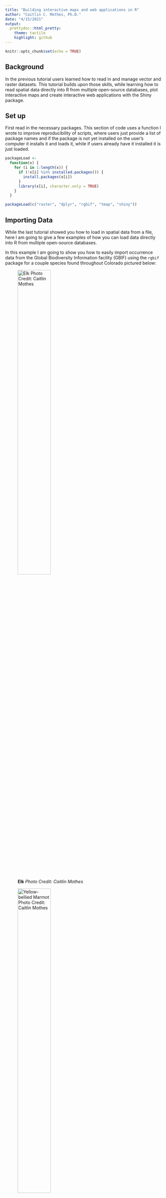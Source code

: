```yaml
---
title: "Building interactive maps and web applications in R"
author: "Caitlin C. Mothes, Ph.D."
date: "4/15/2021"
output:
  prettydoc::html_pretty:
    theme: tactile
    highlight: github
---
```


```r
knitr::opts_chunk$set(echo = TRUE)
```

## Background

In the previous tutorial users learned how to read in and manage vector and raster datasets.
This tutorial builds upon those skills, while learning how to read spatial data directly into R 
from multiple open-source databases, plot interactive maps and create interactive web applications with the Shiny package.

## Set up
First read in the necessary packages. This section of code uses a function I wrote to improve reproducibility of scripts, where users just provide a list of package names and if the package is not yet installed on the user's computer it installs it and loads it, while if users already have it installed it is just loaded.

```r
packageLoad <-
  function(x) {
    for (i in 1:length(x)) {
      if (!x[i] %in% installed.packages()) {
        install.packages(x[i])
      }
      library(x[i], character.only = TRUE)
    }
  }

packageLoad(c("raster", "dplyr", "rgbif", "tmap", "shiny"))

```

## Importing Data

While the last tutorial showed you how to load in spatial data from a file, here I am going to give a few examples of how you can load data directly into R from multiple open-source databases.

In this example I am going to show you how to easily import occurrence data from the Global Biodiversity Information facility (GBIF) using the `rgbif` package for a couple species found throughout Colorado pictured below:




![**Elk** *Photo Credit: Caitlin Mothes*](images/elk.jpg){width=50%}


![**Yellow-bellied Marmot** *Photo Credit: Caitlin Mothes*](images/marmot.jpg){width=50%} 


![**Western Tiger Salamander** (Colorado's state amphibian!) *Source: worldatlas.com*](images/WTigerSal.jpg){width=50%}

<br>

I am also going to show you how to import administrative and environmental data using the `getData` function from the `raster` package.

<br>

First create a temp directory to temporarily store the loaded data. This folder gets removed from your computer when you close the R session, so these files are not getting stored to your computer.
```r
tempdir <- tempdir()
```

Next, import the administrative boundaries for Colorado to crop the occurrence and environmental data to. We can do this with the `raster` package, which imports boundaries in the form of a SpatialPolygonsDataFrame.

```r
colorado <- getData("GADM", country = 'USA', level = 1, path = tempdir) %>% 
  subset(NAME_1 == 'Colorado')

#make an extent object to clip data to
ext <- extent(colorado) 
```


## Occurence Data
Now import the occurrence data for the three species filtered to the state of Colorado, clean it, combine all the data, and convert the final data frame to a SpatialPointsDataFrame
```r
#make a string of species names to use in the 'occ_data' function
species <- c("Cervus canadensis", "Marmota flaviventris", "Ambystoma mavortium")

#also make a string of common names to use for plotting later
common_name <- c("Elk", "Yellow-bellied Marmot", "Western Tiger Salamander")

#write a for loop to extract occurrence data for each species

## #create an empty vector to store each species' downloaded occurrence data
occ <- vector("list", length = length(species)) 
for(i in 1:length(occ)){
  
  occ[[i]] <-
    occ_data(
      scientificName = species[i],
      hasCoordinate = TRUE,
      geometry = bbox(ext),
      limit = 2000
    ) %>%
    .$data #return just the data frame
  
  # add species name column as ID to use later
  occ[[i]]$ID <- common_name[i]
  
  #clean by removing duplicate occurrences
  occ[[i]] <-
    occ[[i]] %>% distinct(decimalLatitude, decimalLongitude, .keep_all = TRUE) %>%
    select(Species = ID,
           decimalLatitude,
           decimalLongitude,
           year,
           month,
           basisOfRecord) #only keep relevant variables
  
  
  
  print(i) # this prints each element once its finished so you can see the progress
  
}

# Bind all data frames together
occ <- do.call("rbind", occ) 

#need to edit year and month from numeric to character for display later
occ$year_char <- as.character(occ$year)
occ$month <- month.abb[occ$month]

#make spatial points data frame
occ_sp <- SpatialPointsDataFrame(coords = occ[,c("decimalLongitude", "decimalLatitude")],
                                 data = occ)


```


## Elevation Data
Next import elevation data for the state of Colorado using the same `getData` function from the `raster` package
```r
elev <- getData("alt", country = "USA", mask = TRUE, path = tempdir) 
elev <- elev[[1]] #just keep first element that is continental US

elev <- crop(elev, colorado) #crop to the colorado polygon

```

<br>

# Species Elevation

Say we want to analyze species occurrences at difference elevations. We can use the `extract` function in the `raster` package to make a new column in our spatial occurrence dataset with the elevation of each point
```r
occ_sp$elevation <- raster::extract(elev, occ_sp)

```

## Interactive Vizualization

In the last tutorial you were introduced to the `tmap` package for plotting maps. I'm going to expand upon that by creating an interactive map of our occurrence and elevation data with customized pop-ups for each occurrence that displays the metadata
```r
#first get occurrences in same projection as raster layer
proj4string(occ_sp) <- crs(elev)


#initiate an interactive tmap opject
tmap_mode("view")

tm_basemap("OpenStreetMap")+
    #add occurrences
      tm_shape(shp = occ_sp)+
  #color the points by species and add pop-ups for each point with the metadata
  tm_dots(
    col = "Species",
    size = 0.1,
    palette = "Dark2",
    title = "Species Occurences",
    popup.vars = c(
      "Record Type" = "basisOfRecord",
      "Year" = "year_char",
      "Month" = "month",
      "Elevation (m)" = "elevation"
    ),
    id = "Species"
  ) +
  #add elevation
      tm_shape(elev) +
  #add title and slight transparency to view basemap
      tm_raster(alpha = 0.8, title = "Elevation (m)")


```
Now you can move around the map, turn layers on and off, and click on individual occurrences to view metadata such as when the occurrence was recorded, the type of observation, and the exact elevation at that point.

## Shiny App

Finally, I am going to show you a brief example of Shiny applications. These are interactive web applications built with the `shiny` package that allow users to interact with the data being visualized. Shiny apps have two main components, the user interface object (ui) and a server function (server) that communicate with one another. The app is built with a call to the `shinyApp` function. Shiny apps are contained in a single script called `app.R`

```r
#Define the user interface (ui) 

ui = fluidPage(
  
  # App Title
  titlePanel("Species of Colorado"),
  
  #Add some header information
  h5(
    "This map shows occurrence data for multiple Colorado species downloaded from GBIF using the",
    code("rgbif"),
    "package."
  ),
  h5(
    "In this app you can filter the points on the map by species, date of observation, and elevation."
  ),
  h5("You can also click on individual occurrences on the map to view the metadata."),
  
  
  
  #Sidebar layout with input and output definitions
  
  sidebarLayout(
    
    #Sidebar panel for outputs, these are the elements users can interact with
    
    sidebarPanel(
      
      #First input: Species
      checkboxGroupInput(
        inputId = "species",
        label = "Species",
        choices = list(
          "Elk" = "Elk",
          "Yellow-bellied Marmot" = "Yellow-bellied Marmot",
          "Western Tiger Salamander" = "Western Tiger Salamander"
        ),
        selected = c("Elk", "Yellow-bellied Marmot", "Western Tiger Salamander")
      ),
      
      # Second input: Year
      sliderInput(inputId = "year", label = "Year",
                  min = 1800, max = 2021, value = c(1800, 2021), sep=""),

      # Third input: Month 
      checkboxGroupInput(inputId = "month", label = "Month",
                         choices = list("Jan" = "Jan", "Feb" = "Feb", "Mar" = "Mar",
                                        "Apr" = "Apr", "May" = "May", "Jun" = "Jun",
                                        "Jul" = "Jul", "Aug" = "Aug", "Sep" = "Sep",
                                        "Oct" = "Oct", "Nov" = "Nov", "Dec" = "Dec"),
                         selected = c("Jan", "Feb", "Mar", "Apr", "May", "Jun", "Jul",
                                      "Aug", "Sep", "Oct", "Nov", "Dec")
                                        ),

      #Fourth input: elevation 
    sliderInput(inputId = "elevation", label = "Elevation",
                min = 1000, max = 4500, value = c(1000, 4500))
    
    
    ),
    
    mainPanel(
      tmapOutput("map")
    )
    
  )
  
  
)


# Define the Server 
server <- function(input, output){
  

  output$map <- renderTmap({
    
    #Filter data selected
    species <- subset(occ_sp, Species %in% input$species) %>%
      subset(year >= input$year[1] &
               year <= input$year[2]) %>%
      subset(month %in% input$month) %>%
      subset(elevation >= input$elevation[1] &
               elevation <= input$elevation[2])
    
    #render map with filtered data
    tmap::tmap_mode("view")
    tmap::tm_basemap("OpenStreetMap") +
      tmap::tm_shape(shp = species) +
      tmap::tm_dots(
        col = "Species",
        size = 0.1,
        palette = "Dark2",
        title = "Species Occurences",
        popup.vars = c(
          "Record Type" = "basisOfRecord",
          "Year" = "year_char",
          "Month" = "month",
          "Elevation (m)" = "elevation"
        ),
        id = "Species"
      ) +
      tmap::tm_shape(elev) +
      tmap::tm_raster(alpha = 0.8, title = "Elevation (m)")
    
    
  })
 
  
}



```

Then this line of code will create the Shiny app, which will pop up in a new, interactive window.
```r

shinyApp(ui = ui, server = server)
```


![](images/ShinyEx_ColoradoSp.png)

You can view the live version of the app [here](https://ccmothes.shinyapps.io/ColoradoSpecies/). Hosting your shiny apps for others to use is easy and free with [Shinyapps.io](https://www.shinyapps.io/?_ga=2.132356622.1013687155.1618577881-1168783717.1617904840).

<br>

Hope you enjoyed this tutorial! 